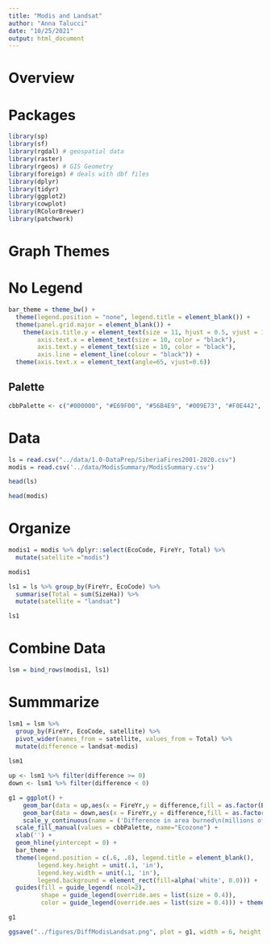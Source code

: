 ```yaml
---
title: "Modis and Landsat"
author: "Anna Talucci"
date: "10/25/2021"
output: html_document
---
```


# Overview

# Packages


```r
library(sp)
library(sf)
library(rgdal) # geospatial data
library(raster)
library(rgeos) # GIS Geometry
library(foreign) # deals with dbf files
library(dplyr)
library(tidyr)
library(ggplot2)
library(cowplot)
library(RColorBrewer)
library(patchwork)
```

# Graph Themes
# No Legend
```r
bar_theme = theme_bw() + 
  theme(legend.position = "none", legend.title = element_blank()) +
  theme(panel.grid.major = element_blank()) +
    theme(axis.title.y = element_text(size = 11, hjust = 0.5, vjust = 1.1),
        axis.text.x = element_text(size = 10, color = "black"),
        axis.text.y = element_text(size = 10, color = "black"),
        axis.line = element_line(colour = "black")) +
  theme(axis.text.x = element_text(angle=65, vjust=0.6)) 
```

## Palette
```r
cbbPalette <- c("#000000", "#E69F00", "#56B4E9", "#009E73", "#F0E442", "#0072B2", "#D55E00", "#CC79A7")
```

# Data
```r
ls = read.csv("../data/1.0-DataPrep/SiberiaFires2001-2020.csv") 
modis = read.csv('../data/ModisSummary/ModisSummary.csv')
```

```r
head(ls)
```

```r
head(modis)
```

# Organize
```r
modis1 = modis %>% dplyr::select(EcoCode, FireYr, Total) %>%
  mutate(satellite ="modis")

modis1
```

```r
ls1 = ls %>% group_by(FireYr, EcoCode) %>%
  summarise(Total = sum(SizeHa)) %>%
  mutate(satellite = "landsat")

ls1
```

# Combine Data
```r

lsm = bind_rows(modis1, ls1)
```


# Summmarize

```r
lsm1 = lsm %>% 
  group_by(FireYr, EcoCode, satellite) %>% 
  pivot_wider(names_from = satellite, values_from = Total) %>%
  mutate(difference = landsat-modis)
  
lsm1
```

```r
up <- lsm1 %>% filter(difference >= 0)
down <- lsm1 %>% filter(difference < 0)
```

```r

g1 = ggplot() + 
    geom_bar(data = up,aes(x = FireYr,y = difference,fill = as.factor(EcoCode)),stat = "identity") + 
    geom_bar(data = down,aes(x = FireYr,y = difference,fill = as.factor(EcoCode)),stat = "identity") + 
    scale_y_continuous(name = ('Difference in area burned\n(millions of hectares)'), breaks=c(0, 5000000, 10000000), labels = c(0, 5, 10)) +
  scale_fill_manual(values = cbbPalette, name="Ecozone") +
  xlab('') +
  geom_hline(yintercept = 0) +
  bar_theme +
  theme(legend.position = c(.6, .8), legend.title = element_blank(),
        legend.key.height = unit(.1, 'in'), 
        legend.key.width = unit(.1, 'in'),
        legend.background = element_rect(fill=alpha('white', 0.0))) + 
  guides(fill = guide_legend( ncol=2), 
         shape = guide_legend(override.aes = list(size = 0.4)), 
         color = guide_legend(override.aes = list(size = 0.4))) + theme(legend.text = element_text(size = 8)) 

g1
```



```r
ggsave("../figures/DiffModisLandsat.png", plot = g1, width = 6, height = 4, units = c("in"), dpi = 600)
```

